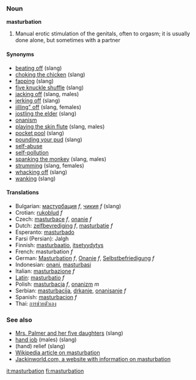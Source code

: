 ===Noun===
'''masturbation'''

#Manual erotic stimulation of the genitals, often to orgasm; it is usually done alone, but sometimes with a partner

====Synonyms====
* [[beating off]] (slang)
* [[choking the chicken]] (slang)
* [[fapping]] (slang)
* [[five knuckle shuffle]] (slang)
* [[jacking off]] (slang, males)
* [[jerking off]] (slang)
* [[jilling" off]] (slang, females)
* [[jostling the elder]] (slang)
* [[onanism]]
* [[playing the skin flute]] (slang, males)
* [[pocket pool]] (slang)
* [[pounding your pud]] (slang)
* [[self-abuse]]
* [[self-pollution]]
* [[spanking the monkey]] (slang, males)
* [[strumming]] (slang, females)
* [[whacking off]] (slang)
* [[wanking]] (slang)

==== Translations ====
*Bulgarian: [[мастурбация]] ''f'', [[чикия]] ''f'' (slang)
*Crotian: [[rukoblud]] ''f''
*Czech: [[masturbace]] ''f'', [[onanie]] ''f'' 
*Dutch: [[zelfbevrediging]] ''f'', [[masturbatie]] ''f''
*Esperanto: [[masturbado]]
*Farsi (Persian): Jalgh
*Finnish: [[masturbaatio]], [[itsetyydytys]]
*French: masturbation ''f''
*German: [[Masturbation]] ''f'', [[Onanie]] ''f'', [[Selbstbefriedigung]] ''f''
*Indonesian: [[onani]], [[masturbasi]]
*Italian: [[masturbazione]] ''f''
*[[Latin]]: [[masturbatio]] ''f''
*Polish: [[masturbacja]] ''f'', [[onanizm]] ''m''
*Serbian: [[masturbacija]], [[drkanje]], [[onanisanje]] ''f''
*Spanish: [[masturbacion]] ''f''
*Thai: [[การช่วยตัวเอง]]

=== See also ===
* [[Mrs. Palmer and her five daughters]] (slang)
* [[hand job]] (males) (slang)
* (hand) relief (slang)
* [[w:Masturbation|Wikipedia article on masturbation]]
* [http://www.jackinworld.com/ Jackinworld.com, a website with information on masturbation]

[[it:masturbation]]
[[fi:masturbation]]